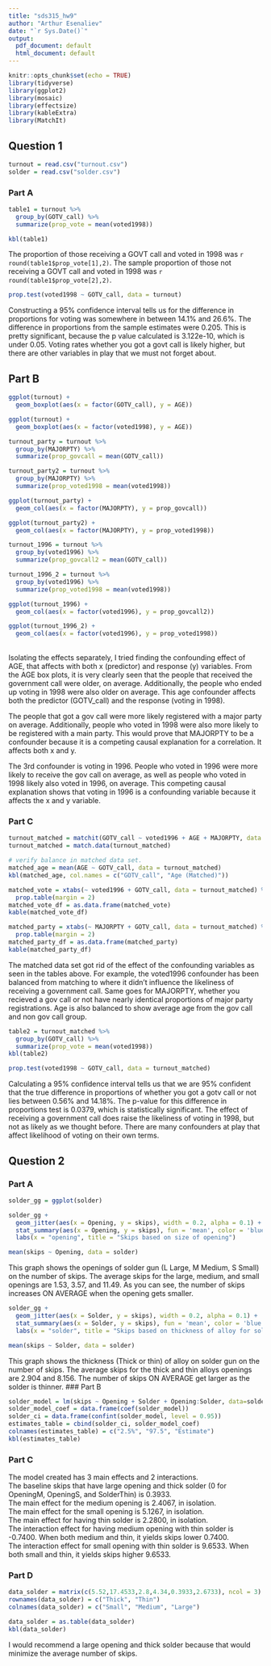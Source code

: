 ---
title: "sds315_hw9"
author: "Arthur Esenaliev"
date: "`r Sys.Date()`"
output:
  pdf_document: default
  html_document: default
---

```{r setup, include=FALSE, warning=FALSE}
knitr::opts_chunk$set(echo = TRUE)
library(tidyverse)
library(ggplot2)
library(mosaic)
library(effectsize)
library(kableExtra)
library(MatchIt)
```

## Question 1

```{r, echo = FALSE}

turnout = read.csv("turnout.csv")
solder = read.csv("solder.csv")

```

### Part A

```{r, echo = FALSE}

table1 = turnout %>%
  group_by(GOTV_call) %>%
  summarize(prop_vote = mean(voted1998))

kbl(table1)
```

The proportion of those receiving a GOVT call and voted in 1998 was `r round(table1$prop_vote[1],2)`.
The sample proportion of those not receiving a GOVT call and voted in 1998 was `r round(table1$prop_vote[2],2)`.

```{r, echo = FALSE, include = FALSE}
prop.test(voted1998 ~ GOTV_call, data = turnout)
```
Constructing a 95% confidence interval tells us for the difference in proportions for voting was somewhere in between 14.1% and 26.6%. The difference in proportions from the sample estimates were 0.205. This is pretty significant, because the p value calculated is 3.122e-10, which is under 0.05. Voting rates whether you got a govt call is likely higher, but there are other variables in play that we must not forget about.

\newpage

## Part B

```{r, echo = FALSE, fig.width=3, fig.height=2}

ggplot(turnout) +
  geom_boxplot(aes(x = factor(GOTV_call), y = AGE))

ggplot(turnout) +
  geom_boxplot(aes(x = factor(voted1998), y = AGE))

turnout_party = turnout %>%
  group_by(MAJORPTY) %>%
  summarize(prop_govcall = mean(GOTV_call))

turnout_party2 = turnout %>%
  group_by(MAJORPTY) %>%
  summarize(prop_voted1998 = mean(voted1998))

ggplot(turnout_party) +
  geom_col(aes(x = factor(MAJORPTY), y = prop_govcall))

ggplot(turnout_party2) +
  geom_col(aes(x = factor(MAJORPTY), y = prop_voted1998))

turnout_1996 = turnout %>%
  group_by(voted1996) %>%
  summarize(prop_govcall2 = mean(GOTV_call))

turnout_1996_2 = turnout %>%
  group_by(voted1996) %>%
  summarize(prop_voted1998 = mean(voted1998))

ggplot(turnout_1996) +
  geom_col(aes(x = factor(voted1996), y = prop_govcall2))

ggplot(turnout_1996_2) +
  geom_col(aes(x = factor(voted1996), y = prop_voted1998))
```
\
Isolating the effects separately, I tried finding the confounding effect of AGE, that affects with both x (predictor) and response (y) variables. From the AGE box plots, it is very clearly seen that the people that received the government call were older, on average. Additionally, the people who ended up voting in 1998 were also older on average. This age confounder affects both the predictor (GOTV_call) and the response (voting in 1998).

The people that got a gov call were more likely registered with a major party on average. Additionally, people who voted in 1998 were also more likely to be registered with a main party. This would prove that MAJORPTY to be a confounder because it is a competing causal explanation for a correlation. It affects both x and y.

The 3rd confounder is voting in 1996. People who voted in 1996 were more likely to receive the gov call on average, as well as people who voted in 1998 likely also voted in 1996, on average. This competing causal explanation shows that voting in 1996 is a confounding variable because it affects the x and y variable. 

\newpage

### Part C

```{r, echo = FALSE}

turnout_matched = matchit(GOTV_call ~ voted1996 + AGE + MAJORPTY, data = turnout, ratio = 5)
turnout_matched = match.data(turnout_matched)

# verify balance in matched data set.
matched_age = mean(AGE ~ GOTV_call, data = turnout_matched)
kbl(matched_age, col.names = c("GOTV_call", "Age (Matched)"))

matched_vote = xtabs(~ voted1996 + GOTV_call, data = turnout_matched) %>%
  prop.table(margin = 2)
matched_vote_df = as.data.frame(matched_vote)
kable(matched_vote_df)

matched_party = xtabs(~ MAJORPTY + GOTV_call, data = turnout_matched) %>%
  prop.table(margin = 2)
matched_party_df = as.data.frame(matched_party)
kable(matched_party_df)

```

The matched data set got rid of the effect of the confounding variables as seen in the tables above. For example, the voted1996 confounder has been balanced from matching to where it didn't influence the likeliness of receiving a government call. Same goes for MAJORPTY, whether you recieved a gov call or not have nearly identical proportions of major party registrations. Age is also balanced to show average age from the gov call and non gov call group. 

```{r, echo = FALSE}

table2 = turnout_matched %>%
  group_by(GOTV_call) %>%
  summarize(prop_vote = mean(voted1998))
kbl(table2)
```
```{r, echo = FALSE, include = FALSE}

prop.test(voted1998 ~ GOTV_call, data = turnout_matched)

```

Calculating a 95% confidence interval tells us that we are 95% confident that the true difference in proportions of whether you got a gotv call or not lies between 0.56% and 14.18%. The p-value for this difference in proportions test is 0.0379, which is statistically significant. The effect of receiving a government call does raise the likeliness of voting in 1998, but not as likely as we thought before. There are many confounders at play that affect likelihood of voting on their own terms. 



\newpage

## Question 2

### Part A

```{r, echo = FALSE, warning = FALSE, fig.width=6, fig.height=2.5}

solder_gg = ggplot(solder)

solder_gg + 
  geom_jitter(aes(x = Opening, y = skips), width = 0.2, alpha = 0.1) +
  stat_summary(aes(x = Opening, y = skips), fun = 'mean', color = 'blue', size = 1) +
  labs(x = "opening", title = "Skips based on size of opening")
```
```{r, include = FALSE}
mean(skips ~ Opening, data = solder)
```
This graph shows the openings of solder gun (L Large, M Medium, S Small) on the number of skips. The average skips for the large, medium, and small openings are 1.53, 3.57, and 11.49. As you can see, the number of skips increases ON AVERAGE when the opening gets smaller.

```{r, echo = FALSE, warning = FALSE, fig.width=6, fig.height=2.5}

solder_gg + 
  geom_jitter(aes(x = Solder, y = skips), width = 0.2, alpha = 0.1) +
  stat_summary(aes(x = Solder, y = skips), fun = 'mean', color = 'blue', size = 1) +
  labs(x = "solder", title = "Skips based on thickness of alloy for soldering")
```
```{r, include = FALSE}
mean(skips ~ Solder, data = solder)

```

This graph shows the thickness (Thick or thin) of alloy on solder gun on the number of skips. The average skips for the thick and thin alloys openings are 2.904 and 8.156. The number of skips ON AVERAGE get larger as the solder is thinner. 
\newpage
### Part B

```{r, echo = FALSE}

solder_model = lm(skips ~ Opening + Solder + Opening:Solder, data=solder)  
solder_model_coef = data.frame(coef(solder_model))
solder_ci = data.frame(confint(solder_model, level = 0.95))
estimates_table = cbind(solder_ci, solder_model_coef)
colnames(estimates_table) = c("2.5%", "97.5", "Estimate")
kbl(estimates_table)
```
### Part C

The model created has 3 main effects and 2 interactions.
\
The baseline skips that have large opening and thick solder (0 for OpeningM, OpeningS, and SolderThin) is 0.3933.
\
The main effect for the medium opening is 2.4067, in isolation. 
\
The main effect for the small opening is 5.1267, in isolation. 
\
The main effect for having thin solder is 2.2800, in isolation.
\
The interaction effect for having medium opening with thin solder is -0.7400. When both medium and thin, it yields skips lower 0.7400.
\
The interaction effect for small opening with thin solder is 9.6533. When both small and thin, it yields skips higher 9.6533. 


### Part D



```{r, echo = FALSE}

data_solder = matrix(c(5.52,17.4533,2.8,4.34,0.3933,2.6733), ncol = 3)
rownames(data_solder) = c("Thick", "Thin")
colnames(data_solder) = c("Small", "Medium", "Large")

data_solder = as.table(data_solder)
kbl(data_solder)

```
I would recommend a large opening and thick solder because that would minimize the average number of skips.